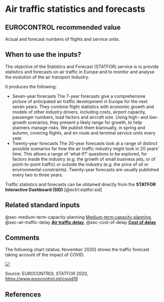 # Air traffic statistics and forecasts {#sec-air-traffic-statistics-and-forecasts}

## EUROCONTROL recommended value

Actual and forecast numbers of flights and service units.

## When to use the inputs?


The objective of the Statistics and Forecast (STATFOR) service is to provide statistics and forecasts on air traffic in Europe and to monitor and analyse the evolution of the air transport Industry.

It produces the following:

* Seven-year forecasts
  The 7-year forecasts give a comprehensive picture of anticipated
  air traffic development in Europe for the next seven years.
  They combine flight statistics with economic growth and models of
  other industry drivers, including costs, airport capacity,
  passenger numbers, load factors and aircraft size.
  Using high- and low-growth scenarios, they present a likely range
  for growth, to help planners manage risks.
  We publish them biannually, in spring and autumn, covering flights,
  and en route and terminal service units every year.
* Twenty-year forecasts
  The 20-year forecasts look at a range of distinct possible scenarios
  for how the air traffic industry might look in 20 years’ time.
  This allows a range of ‘what if?’ questions to be explored, for factors
  inside the industry (e.g. the growth of small business jets,
  or of point-to-point traffic) or outside the industry (e.g. the price
  of oil or environmental constraints).
  Twenty-year forecasts are usually published every two to three years.

Traffic statistics and forecasts can be obtained directly from the 
**STATFOR Interactive Dashboard (SID)** [@ectrl:statfor:sid] 



## Related standard inputs

@sec-medium-term-capacity-planning [Medium-term capacity planning](#sec-medium-term-capacity-planning),
@sec-air-traffic-delay [**Air traffic delay**](#sec-air-traffic-delay),
@sec-cost-of-delay [**Cost of delay**](#sec-cost-of-delay)


## Comments

The following chart (status: November 2020) shows the traffic forecast taking account of the impact of COVID.

![](figures/forecast_2020-2024.png){#traffic-forecast-covid}


Source: EUROCONTROL STATFOR 2020, <https://www.eurocontrol.int/covid19>

## References
